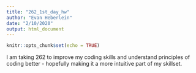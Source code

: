 ```yaml
---
title: "262_1st_day_hw"
author: "Evan Heberlein"
date: "2/10/2020"
output: html_document
---
```


```r
knitr::opts_chunk$set(echo = TRUE)
```

I am taking 262 to improve my coding skills and understand principles of coding better - hopefully making it a more intuitive part of my skillset.